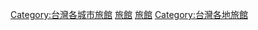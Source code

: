 {{commons category|Hotels in Kaohsiung}}

[[Category:台灣各城市旅館|Category:台灣各城市旅館]]
[[Category:高雄市建築物|旅館]]
[[Category:高雄市旅遊|旅館]]
[[Category:台灣各地旅館|Category:台灣各地旅館]]